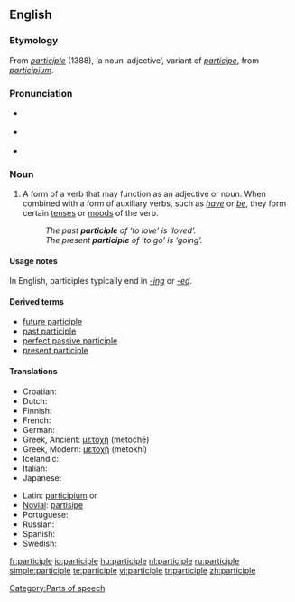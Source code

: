 ==English==

===Etymology===
From {{OF.}} ''[[#Old French|participle]]'' (1388), ‘a noun-adjective’, variant of ''[[participe]]'', from {{L.}} ''[[participium]]''.

===Pronunciation===
*{{italbrac|[[RP]]}} {{IPA|/ˈpɑːtɪsɪpəl/}}
*{{italbrac|US}} {{IPA|/ˈpɑːrtɪsɪpəl/}}
*{{audio|en-us-participle.ogg|Audio (US)}}

===Noun===
{{en-noun}}

# {{context|grammar}} A form of a verb that may function as an adjective or noun.  When combined with a form of auxiliary verbs, such as ''[[have]]'' or ''[[be]]'', they form certain [[tense]]s or [[mood]]s of the verb.
#: ''The past '''participle''' of ‘to love’ is ‘loved’.''
#: ''The present '''participle''' of ‘to go’ is ‘going’.''

====Usage notes====
In English, participles typically end in ''[[-ing]]'' or ''[[-ed]]''.

====Derived terms====
*[[future participle]]
*[[past participle]]
*[[perfect passive participle]]
*[[present participle]]

====Translations====
{{trans-top|verb form}}
*Croatian: {{t-|hr|particip|m}}
*Dutch: {{t+|nl|deelwoord|n}}
* Finnish: {{t-|fi|partisiippi}}
* French: {{t+|fr|participe|m}}
* German: {{t+|de|Partizip|n}}
*Greek, Ancient: [[μετοχή]] (metochē) {{f}}
*Greek, Modern: [[μετοχή]] (metokhí)
* Icelandic: {{t+|is|lýsingarháttur|m}}
* Italian: {{t+|it|participio|m}}
* Japanese: {{t-|ja|分詞|sc=Jpan}}
{{trans-mid}}
*Latin: [[participium]] {{m}} or {{n}}
*[[Novial]]: [[partisipe]]
* Portuguese: {{t-|pt|particípio}}
* Russian: {{t+|ru|причастие|n|tr=pričástije|sc=Cyrl}}
* Spanish: {{t+|es|participio|m}}
* Swedish: {{t-|sv|particip|c}}
{{trans-bottom}}

[[Category:Parts of speech]]

[[fr:participle]]
[[io:participle]]
[[hu:participle]]
[[nl:participle]]
[[ru:participle]]
[[simple:participle]]
[[te:participle]]
[[vi:participle]]
[[tr:participle]]
[[zh:participle]]